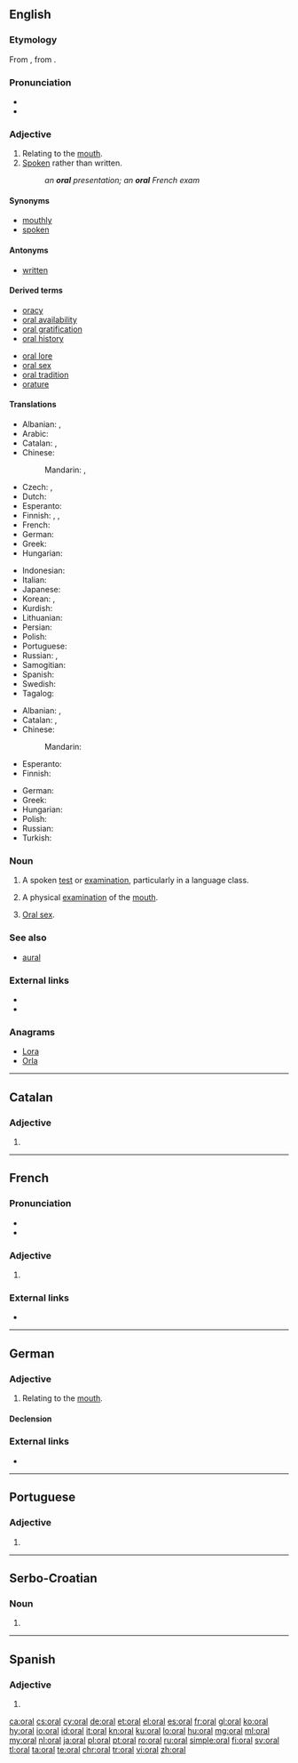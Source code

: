 {{also|Oral}}
==English==

===Etymology===
From {{etyl|NL.|en}} {{term|oralis||of the mouth}}, from {{etyl|la|en}} {{term|os||the mouth|lang=la}}.

===Pronunciation===
* {{IPA|/ˈɔːɹəl/|/ˈɒɹəl/|lang=en}}
* {{rhymes|ɔːɹəl|lang=en}}

===Adjective===
{{en-adj|-}}

# Relating to the [[mouth]].
# [[spoken|Spoken]] rather than written.
#: ''an '''oral''' presentation; an '''oral''' French exam''

====Synonyms====
* [[mouthly]] {{qualifier|rare|lang=en}}
* [[spoken]]

====Antonyms====
* [[written]]

====Derived terms====
{{rel-top|Terms derived from ''oral''}}
* [[oracy]]
* [[oral availability]]
* [[oral gratification]]
* [[oral history]]
{{rel-mid}}
* [[oral lore]]
* [[oral sex]]
* [[oral tradition]]
* [[orature]]
{{rel-bottom}}

====Translations====
{{trans-top|relating to the mouth}}
* Albanian: {{t|sq|gojor}}, {{t|sq|oral}}
* Arabic: {{t|ar|شَفَهِيّ}}
* Catalan: {{t+|ca|oral}}, {{t|ca|bucal}}
* Chinese:
*: Mandarin: {{t+|cmn|口頭|alt=口頭的|sc=Hani}}, {{t+|cmn|口头|alt=口头的|tr=kǒutóu-de|sc=Hani}}
* Czech: {{t+|cs|ústní}}, {{t|cs|orální}}
* Dutch: {{t|nl|mondelijk}}
* Esperanto: {{t|eo|buŝa}}
* Finnish: {{t+|fi|suu|alt=suu-}}, {{t|fi|suun}}, {{t|fi|oraalinen}}
* French: {{t+|fr|oral}}
* German: {{t+|de|oral}}
* Greek: {{t+|el|στοματικός}}
* Hungarian: {{t+|hu|orális}}
{{trans-mid}}
* Indonesian: {{t+|id|lisan}}
* Italian: {{t+|it|orale}}
* Japanese: {{t+|ja|口頭|alt=口頭の|tr=こうｔこうの, kōtō-no}}
* Korean: {{t+|ko|구두|alt=구두의|tr=kudu-ui|sc=Hang}}, {{t+|ko|구두|alt=입의}}
* Kurdish: {{t+|ku|devkî}}
* Lithuanian: {{t|lt|oralinis}}
* Persian: {{t+|fa|دهانی|tr=dahâni|sc=fa-Arab}}
* Polish: {{t+|pl|ustny|m}}
* Portuguese: {{t+|pt|oral}}
* Russian: {{t+|ru|ротово́й}}, {{t+|ru|ора́льный}}
* Samogitian: {{t|sgs|oralėnės}}
* Spanish: {{t+|es|oral}}
* Swedish: {{t+|sv|muntlig}}
* Tagalog: {{t|tl|bunganga}}
{{trans-bottom}}

{{trans-top|spoken}}
* Albanian: {{t|sq|gojor}}, {{t|sq|falur}}
* Catalan: {{t+|ca|oral}}, {{t+|ca|verbal}}
* Chinese:
*: Mandarin: {{t-needed|cmn}}
* Esperanto: {{t|eo|parola}}
* Finnish: {{t+|fi|suullinen}}
{{trans-mid}}
* German: {{t+|de|mündlich}}
* Greek: {{t+|el|προφορικός}}
* Hungarian: {{t+|hu|szóbeli}}
* Polish: {{t+|pl|ustny}}
* Russian: {{t+|ru|у́стный}}
* Turkish: {{t+|tr|sözlü}}
{{trans-bottom}}

===Noun===
{{en-noun}}

# {{context|countable|lang=en}} A spoken [[test]] or [[examination]], particularly in a language class.
# {{context|countable|lang=en}} A physical [[examination]] of the [[mouth]].
# {{context|uncountable|lang=en}} [[oral sex|Oral sex]].

===See also===
* [[aural]]

===External links===
* {{R:Webster 1913}}
* {{R:Century 1911}}

===Anagrams===
* [[Lora#English|Lora]]
* [[Orla#English|Orla]]

----

==Catalan==

===Adjective===
{{ca-adj|mf}}

# {{l|en|oral}}

----

==French==

===Pronunciation===
* {{IPA|/ɔʁal/|lang=fr}}
* {{homophones|orale|orales|lang=fr}}

===Adjective===
{{fr-adj|mp=oraux}}<!--

-->

# {{l|en|oral}}

===External links===
* {{R:TLFi}}

----

==German==

===Adjective===
{{de-adj|-}}

# Relating to the [[mouth]].

====Declension====
{{de-decl-adj-notcomp|oral}}

===External links===
* {{R:Duden}}

----

==Portuguese==

===Adjective===
{{pt-adj|or|al}}

# {{l|en|oral}}

----

==Serbo-Croatian==

===Noun===
{{sh-noun|g=m|}}

# {{obsolete spelling of|orao|lang=sh}}

----

==Spanish==

===Adjective===
{{es-adj|pl=orales}}

# {{l|en|oral}}

[[ca:oral]]
[[cs:oral]]
[[cy:oral]]
[[de:oral]]
[[et:oral]]
[[el:oral]]
[[es:oral]]
[[fr:oral]]
[[gl:oral]]
[[ko:oral]]
[[hy:oral]]
[[io:oral]]
[[id:oral]]
[[it:oral]]
[[kn:oral]]
[[ku:oral]]
[[lo:oral]]
[[hu:oral]]
[[mg:oral]]
[[ml:oral]]
[[my:oral]]
[[nl:oral]]
[[ja:oral]]
[[pl:oral]]
[[pt:oral]]
[[ro:oral]]
[[ru:oral]]
[[simple:oral]]
[[fi:oral]]
[[sv:oral]]
[[tl:oral]]
[[ta:oral]]
[[te:oral]]
[[chr:oral]]
[[tr:oral]]
[[vi:oral]]
[[zh:oral]]